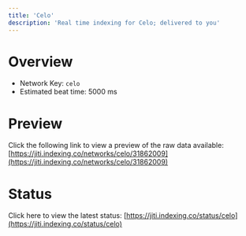 ```yaml
---
title: 'Celo'
description: 'Real time indexing for Celo; delivered to you'
---
```


# Overview
- Network Key: `celo`
- Estimated beat time: 5000 ms

# Preview
Click the following link to view a preview of the raw data available: [https://jiti.indexing.co/networks/celo/31862009](https://jiti.indexing.co/networks/celo/31862009)

# Status
Click here to view the latest status: [https://jiti.indexing.co/status/celo](https://jiti.indexing.co/status/celo)

